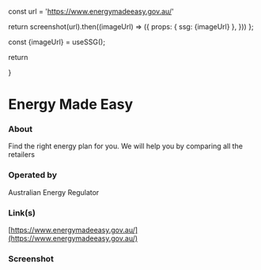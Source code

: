 
const url = 'https://www.energymadeeasy.gov.au/'

return screenshot(url).then((imageUrl) => ({
props: { ssg: {imageUrl} },
}))
};

const {imageUrl} = useSSG();

return <div className="w-full aspect-video relative mt-8"><Image src={imageUrl} fill={true} alt="" /></div>
}

# Energy Made Easy

### About

Find the right energy plan for you. We will help you by comparing all the retailers

### Operated by

Australian Energy Regulator

### Link(s)

[https://www.energymadeeasy.gov.au/](https://www.energymadeeasy.gov.au/)

### Screenshot

<ScreenshotImage />
